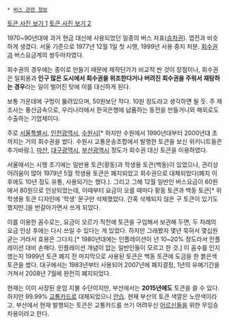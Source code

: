  * [[버스 관련 정보]]

[http://www.cinecine.co.kr/20100117003 토큰 사진 보기 1]
[http://www.cinecine.co.kr/20100117004 토큰 사진 보기 2]

1970~90년대에 과거 현금 대신에 사용되었던 일종의 버스 차표([[승차권]]). 엽전과 비슷하게 생겼다.
서울 기준으로 1977년 12월 1일 첫 시행, 1999년 사용 중지 처분. [[회수권]]과 버스요금계의 쌍두마차였다.

회수권의 경우에는 종이로 만들기 때문에 제작단가가 비교적 싼 것이 장점이나, 회수권은 일회용과 '''인구 많은 도시에서 회수권을 위조한다거나 버려진 회수권을 주워서 재탕하는 경우'''라는 일이 벌어진 탓에 이를 대신하게 된다.

보통 가운데에 구멍이 뚫려있으며, 50원보단 작다. 10원 정도라고 생각하면 될 듯. 주 제조사는 풍산금속으로, 우리나라에서 한국은행에 납품하는 동전을 만들거니와 해외로도 수출하는 기업체이다.

주로 [[서울특별시]], [[인천광역시]], [[수원시]][* 하지만 수원에서 1990년대부터 2000년대 초까지는 거의 회수권을 썼다. 수원시 교통운송조합에서 발행한 토큰을 보신 위키니트들은 추가바람.], [[마산]], [[대구광역시]], [[부산광역시]] 정도가 회수권 대신 토큰을 이용하였다.

서울에서는 시행 초기에는 일반용 토큰(황동)과 학생용 토큰(백동)이 있었으나, 관리상 어려움이 많아 1979년 5월 학생용 토큰은 폐지되었고 회수권으로 대체되었다(폐지 이후에도 10년 정도 유통, 사용되기는 했다.). 그리고 그해 12월 일반인 버스요금이 60원에서 80원으로 인상되었는데, 이때부터 요금이 오를 때마다 황동 토큰과 백동 토큰[* 위 학생용 토큰 디자인에 '학생' 문구만 삭제했었다. 간혹 삭제되지 않은 구 토큰이 있기도 했지만.]을 번갈아가면서 쓰게 되었다.

이를 이용한 꼼수로는, 요금이 오르기 직전에 토큰을 구입해서 보관해 두면, 두 차례의 요금 인상 후에는 다시 쓰일 수 있다는 게 있었다. 하지만 그래봤자 몇년 묵혀서 몇십원 굳는 거라서 효용은 그다지.[* 1980년대에는 인플레이션이 년 10~20% 정도라서 인플레이션 대비 손해다. 인플레이션 개념이 없는 일반인들이 모르고 한 것.] 이 꼼수를 인지했는지 1999년 토큰 폐지 전 마지막으로 사용된 토큰은 백동 토큰에 도금을 한 붉은색 토큰을 썼다. 
대구에서는 1983년부터 사용되어 2007년에 폐지결정, 1년의 유예기간을 거쳐서 2008년 7월에 완전히 폐지되었다. 

현재는 이미 사장된 운임 지불 수단이지만, 부산에서는 '''2015년에도''' 토큰을 쓸 수 있다. 하지만 99.99% [[교통카드]]로 대체되었으니 [[안습]]. 현재 부산의 토큰 색깔은 노란색이라고. 부산에서 현재 발행되는 토큰은 교통카드를 쓰기 어려우신 [[어르신]]들을 위한 무임승차용이라고 한다.
